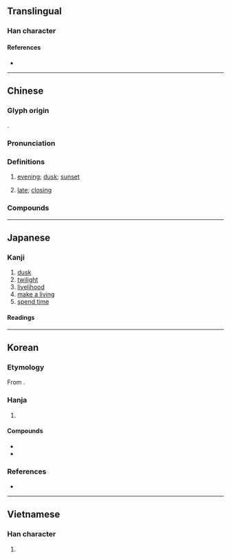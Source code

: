 {{character info}}
==Translingual==
{{stroke order|strokes=11}}

===Han character===
{{Han char|rn=72|rad=日|as=11|sn=14|four=44603|canj=TAKA|ids=⿱莫日}}

====References====
* {{Han ref|kx=0499.210|dkj=14128|dj=0868.270|hdz=21528.110|uh=66AE|ud=26286|bh=BCC7|bd=48327}}

----

==Chinese==
{{zh-forms}}

===Glyph origin===
{{Han etym}}
{{Han compound|莫|日|ls=psc|c1=p|c2=s|t2=sun}}.

===Pronunciation===
{{zh-pron
|m=mù
|c=mou6
|h=pfs=
|md=muô
|mn=bō͘
|mn-t=mo6
|w=3mu
|mc=y
|oc=y
|cat=n,a
}}

===Definitions===
{{zh-hanzi}}

# [[evening]]; [[dusk]]; [[sunset]]
# {{lb|zh|of|_|time}} [[late]]; [[closing]]

===Compounds===
{{zh-der|大暮|夕暮|垂暮|向暮|朝令暮改|朝暮|暮齒|朝虀暮鹽|暮春|晚暮|朝朝暮暮|朝梁暮晉|暮雲親舍|朝不保暮|暮四朝三|投暮|朝三暮四|朝升暮合|暮雲春樹|晨參暮省|暮氣|暮去朝來|朝梁暮陳|朝思暮想|朝鐘暮鼓|疲暮逢君|朝雲暮雨|暮色蒼茫|暮鼓晨鐘|朝更暮改|朝經暮史|暮世|暮雨朝雲|暮節|暮虢朝虞|暮歲|暮秋|朝歌暮樂|朝參暮禮|暮景桑榆|暮氣沉沉|暮生兒|朝榮暮落|朝歡暮樂|暮古|歲暮|朝暮課誦|暮景|暮想朝思|桑榆暮景|朝來暮去|朝暮人|暮色|日暮|朝西暮東|春樹暮雲|暮禮晨參|歸暮|朝歌暮絃|暮景殘光|朝東暮西|桑榆暮影|旦暮|暮年|朝趁暮食|朝秦暮楚|朝生暮死|朝四暮三|暮楚朝秦|暮靄|暮煙|暮暮朝朝|晨鐘暮鼓|晨參暮禮|旦暮朝夕|日暮途遠|日暮途窮|連暮夜|途窮日暮|道遠日暮|薄暮|美人遲暮|遲暮|衰暮|暮陽}}

{{zh-cat|Times of day}}

----

==Japanese==

===Kanji===
{{ja-kanji|grade=6|rs=日11}}

# [[dusk]]
# [[twilight]]
# [[livelihood]]
# [[make a living]]
# [[spend time]]

====Readings====
{{ja-readings
|goon=む, も
|kanon=ぼ
|kun=く-れる, く-らす, くれ
}}

----

==Korean==

===Etymology===
From {{der|ko|ltc|-}} {{ltc-l|暮|id=1}}. {{hanja-hunmong|모〯|mwo|天文#상01B}}

===Hanja===
{{ko-hanja-search}}
{{ko-hanja|저물다|저물|모}}

# {{hanja form of|모|[[evening]]; [[closing]]}}

====Compounds====
{{der-top|Compounds}}
* {{ko-l|세모|歲暮}}
* {{ko-l|모색|暮色}}
{{der-bottom}}

===References===
* {{R:hanjadoc|4695}}

----

==Vietnamese==

===Han character===
{{vi-readings|readings=mộ,mò|rs=日11}}

# {{rfdef|vi|sort=日11}}